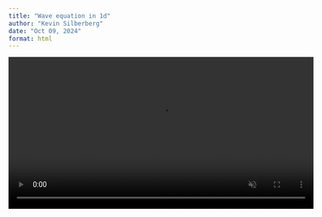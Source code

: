```yaml
---
title: "Wave equation in 1d"
author: "Kevin Silberberg"
date: "Oct 09, 2024"
format: html
---
```

<video width="600" autoplay loop muted>
  <source src="wave_dirichlet.mp4" type="video/mp4">
</video>

